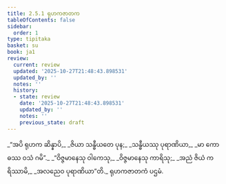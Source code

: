 ```yaml
---
title: 2.5.1 ရုဟကဇာတက
tableOfContents: false
sidebar:
  order: 1
type: tipitaka
basket: su
book: ja1
review:
  current: review
  updated: '2025-10-27T21:48:43.898531'
  updated_by: ''
  notes: ''
  history:
  - state: review
    date: '2025-10-27T21:48:43.898531'
    updated_by: ''
    notes: ''
    previous_state: draft
---
```



<ReviewStatus review={frontmatter.review} showDetails={true} />

<HypothesisAnnotation frontmatter={frontmatter} />

<DynamicBreadcrumb />

<Division number="81" book="ja1" e="ch" v="22" p="50">

<Paragraph number="470" type="verses" book="ja1">
_“အပိ ရုဟက ဆိန္နာပိ,_  
_ဇိယာ သန္ဓီယတေ ပုန;_  
_သန္ဓီယဿု ပုရာဏိယာ,_  
_မာ ကောဓဿ ဝသံ ဂမိ”._  

</Paragraph>

</Division>
<Division number="82" book="ja1" e="ch" v="22" p="50">

<Paragraph number="471" type="verses" book="ja1">
_“ဝိဇ္ဇမာနေသု ဝါကေသု,_  
_ဝိဇ္ဇမာနေသု ကာရိသု;_  
_အညံ ဇိယံ ကရိဿာမိ,_  
_အလညေဝ ပုရာဏိယာ”တိ._  


</Paragraph>
</Division>

<Paragraph number="472" type="center" book="ja1">
ရုဟကဇာတကံ ပဌမံ.
</Paragraph>